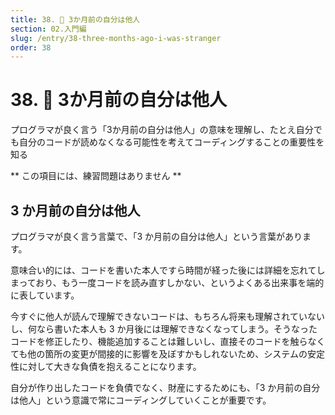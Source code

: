 ```yaml
---
title: 38. 🤔 3か月前の自分は他人
section: 02.入門編
slug: /entry/38-three-months-ago-i-was-stranger
order: 38
---
```


# 38. 🤔 3か月前の自分は他人

<p class="goal">
  プログラマが良く言う「3か月前の自分は他人」の意味を理解し、たとえ自分でも自分のコードが読めなくなる可能性を考えてコーディングすることの重要性を知る
</p>

** この項目には、練習問題はありません **

## 3 か月前の自分は他人

プログラマが良く言う言葉で、「3 か月前の自分は他人」という言葉があります。

意味合い的には、コードを書いた本人ですら時間が経った後には詳細を忘れてしまっており、もう一度コードを読み直すしかない、というよくある出来事を端的に表しています。

今すぐに他人が読んで理解できないコードは、もちろん将来も理解されていないし、何なら書いた本人も 3 か月後には理解できなくなってしまう。そうなったコードを修正したり、機能追加することは難しいし、直接そのコードを触らなくても他の箇所の変更が間接的に影響を及ぼすかもしれないため、システムの安定性に対して大きな負債を抱えることになります。

自分が作り出したコードを負債でなく、財産にするためにも、「3 か月前の自分は他人」という意識で常にコーディングしていくことが重要です。
